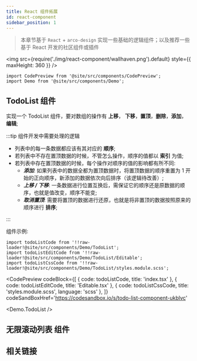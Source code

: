 ```yaml
---
title: React 组件拓展
id: react-component
sidebar_position: 1
---
```


> 本章节基于 `React` + `arco-design` 实现一些基础的逻辑组件；以及推荐一些基于 React 开发的社区组件或插件

<img src={require('./img/react-component/wallhaven.png').default} style={{ maxHeight: 360 }} />

```mdx-code-block
import CodePreview from '@site/src/components/CodePreview';
import Demo from '@site/src/components/Demo';
```

## TodoList 组件

实现一个 TodoList 组件，要对数组的操作有 **上移**， **下移**，**置顶**，**删除**，**添加**，**编辑**;

:::tip 组件开发中需要处理的逻辑

- 列表中的每一条数据都应该有其对应的 **顺序**;
- 若列表中不存在置顶数据的时候，不管怎么操作，顺序的值都以 **索引** 为值;
- 若列表中存在置顶数据的时候，每个操作对顺序的值的影响都有所不同:
  - **_添加_**: 如果列表中的数据全都为置顶数据时，将置顶数据的顺序重置为 1 开始的正向顺序，新添加的数据依次向后排序（该逻辑待改善）;
  - **_上移 / 下移_**: 一条数据进行位置互换后，需保证它的顺序还是原数据的顺序，也就是值改变，顺序不能变;
  - **_取消置顶_**: 需要将置顶的数据进行还原，也就是将非置顶的数据按照原来的顺序进行 **排序**;

:::

组件示例:

```mdx-code-block
import todoListCode from '!!raw-loader!@site/src/components/Demo/TodoList';
import todoListEditCode from '!!raw-loader!@site/src/components/Demo/TodoList/Editable';
import todoListCssCode from '!!raw-loader!@site/src/components/Demo/TodoList/styles.module.scss';
```

<CodePreview
  codeBlock={[
    { code: todoListCode, title: 'index.tsx' },
    { code: todoListEditCode, title: 'Editable.tsx' },
    { code: todoListCssCode, title: 'styles.module.scss', language: 'scss' },
  ]}
  codeSandBoxHref='https://codesandbox.io/s/todo-list-component-ukblvc'
>
  <Demo.TodoList />
</CodePreview>

## 无限滚动列表 组件

## 相关链接
